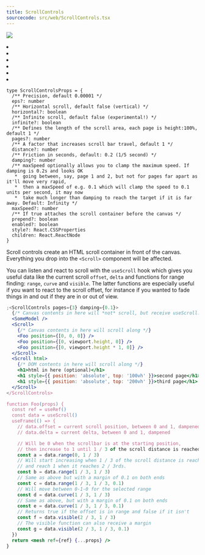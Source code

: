 ```yaml
---
title: ScrollControls
sourcecode: src/web/ScrollControls.tsx
---
```


![](https://img.shields.io/badge/-Dom only-red)

<Grid cols={4}>
  <li>
    <Codesandbox id="l4klb" />
  </li>
  <li>
    <Codesandbox id="4m0d0" />
  </li>
  <li>
    <Codesandbox id="gsm1y" />
  </li>
  <li>
    <Codesandbox id="x8gvs" />
  </li>
  <li>
    <Codesandbox id="yjhzv" />
  </li>
  <li>
    <Codesandbox id="4jr4p" />
  </li>
</Grid>

```tsx
type ScrollControlsProps = {
  /** Precision, default 0.00001 */
  eps?: number
  /** Horizontal scroll, default false (vertical) */
  horizontal?: boolean
  /** Infinite scroll, default false (experimental!) */
  infinite?: boolean
  /** Defines the length of the scroll area, each page is height:100%, default 1 */
  pages?: number
  /** A factor that increases scroll bar travel, default 1 */
  distance?: number
  /** Friction in seconds, default: 0.2 (1/5 second) */
  damping?: number
  /** maxSpeed optionally allows you to clamp the maximum speed. If damping is 0.2s and looks OK
   *  going between, say, page 1 and 2, but not for pages far apart as it'll move very rapid,
   *  then a maxSpeed of e.g. 0.1 which will clamp the speed to 0.1 units per second, it may now
   *  take much longer than damping to reach the target if it is far away. Default: Infinity */
  maxSpeed?: number
  /** If true attaches the scroll container before the canvas */
  prepend?: boolean
  enabled?: boolean
  style?: React.CSSProperties
  children: React.ReactNode
}
```

Scroll controls create an HTML scroll container in front of the canvas. Everything you drop into the `<Scroll>` component will be affected.

You can listen and react to scroll with the `useScroll` hook which gives you useful data like the current scroll `offset`, `delta` and functions for range finding: `range`, `curve` and `visible`. The latter functions are especially useful if you want to react to the scroll offset, for instance if you wanted to fade things in and out if they are in or out of view.

```jsx
;<ScrollControls pages={3} damping={0.1}>
  {/* Canvas contents in here will *not* scroll, but receive useScroll! */}
  <SomeModel />
  <Scroll>
    {/* Canvas contents in here will scroll along */}
    <Foo position={[0, 0, 0]} />
    <Foo position={[0, viewport.height, 0]} />
    <Foo position={[0, viewport.height * 1, 0]} />
  </Scroll>
  <Scroll html>
    {/* DOM contents in here will scroll along */}
    <h1>html in here (optional)</h1>
    <h1 style={{ position: 'absolute', top: '100vh' }}>second page</h1>
    <h1 style={{ position: 'absolute', top: '200vh' }}>third page</h1>
  </Scroll>
</ScrollControls>

function Foo(props) {
  const ref = useRef()
  const data = useScroll()
  useFrame(() => {
    // data.offset = current scroll position, between 0 and 1, dampened
    // data.delta = current delta, between 0 and 1, dampened

    // Will be 0 when the scrollbar is at the starting position,
    // then increase to 1 until 1 / 3 of the scroll distance is reached
    const a = data.range(0, 1 / 3)
    // Will start increasing when 1 / 3 of the scroll distance is reached,
    // and reach 1 when it reaches 2 / 3rds.
    const b = data.range(1 / 3, 1 / 3)
    // Same as above but with a margin of 0.1 on both ends
    const c = data.range(1 / 3, 1 / 3, 0.1)
    // Will move between 0-1-0 for the selected range
    const d = data.curve(1 / 3, 1 / 3)
    // Same as above, but with a margin of 0.1 on both ends
    const e = data.curve(1 / 3, 1 / 3, 0.1)
    // Returns true if the offset is in range and false if it isn't
    const f = data.visible(2 / 3, 1 / 3)
    // The visible function can also receive a margin
    const g = data.visible(2 / 3, 1 / 3, 0.1)
  })
  return <mesh ref={ref} {...props} />
}
```
